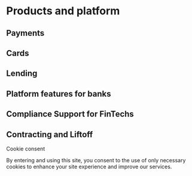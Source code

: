 # Products and platform

## Payments

## Cards

## Lending

## Platform features for banks

## Compliance Support for FinTechs

## Contracting and Liftoff

Cookie consent

By entering and using this site, you consent to the use of only necessary cookies to enhance your site experience and improve our services.

